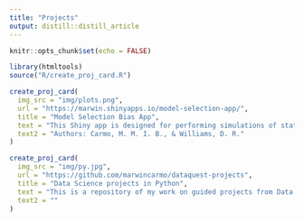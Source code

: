 ```yaml
---
title: "Projects"
output: distill::distill_article
---
```


```r
knitr::opts_chunk$set(echo = FALSE)
```

```r
library(htmltools)
source("R/create_proj_card.R")
```

```r
create_proj_card(
  img_src = "img/plots.png",
  url = "https://marwin.shinyapps.io/model-selection-app/",
  title = "Model Selection Bias App",
  text = "This Shiny app is designed for performing simulations of statistical inferences after model selection procedures. Its purpose is to illustrate the problems that arise when model selection, parameters estimation and statistical inferences are undertaken with the same data set.",
  text2 = "Authors: Carmo, M. M. I. B., & Williams, D. R."
)

```

```r
create_proj_card(
  img_src = "img/py.jpg",
  url = "https://github.com/marwincarmo/dataquest-projects",
  title = "Data Science projects in Python",
  text = "This is a repository of my work on guided projects from Data Analyst in Python path from Dataquest",
  text2 = ""
)

```
